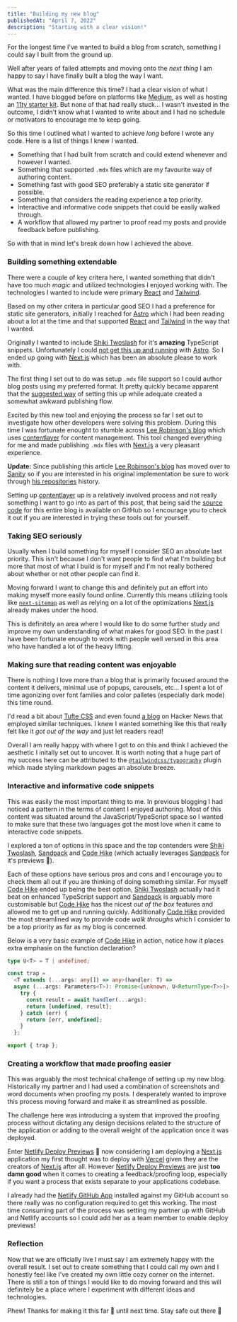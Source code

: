 ```yaml
---
title: "Building my new blog"
publishedAt: "April 7, 2022"
description: "Starting with a clear vision!"
---
```


For the longest time I've wanted to build a blog from scratch, something I could say I built from the ground up.

Well after years of failed attempts and moving onto the _next thing_ I am happy to say I have finally built a blog the way I want.

What was the main difference this time? I had a clear vision of what I wanted. I have blogged before on platforms like [Medium](https://medium.com/@crashybang/about), as well as hosting an [11ty starter kit](https://github.com/chopfitzroy/chopfitzroy.dev). But none of that had really stuck... I wasn't invested in the outcome, I didn't know what I wanted to write about and I had no schedule or motivators to encourage me to keep going.

So this time I outlined what I wanted to achieve _long_ before I wrote any code. Here is a list of things I knew I wanted.

- Something that I had built from scratch and could extend whenever and however I wanted.
- Something that supported `.mdx` files which are my favourite way of authoring content.
- Something fast with good SEO preferably a static site generator if possible.
- Something that considers the reading experience a top priority.
- Interactive and informative code snippets that could be easily walked through.
- A workflow that allowed my partner to proof read my posts and provide feedback before publishing.

So with that in mind let's break down how I achieved the above.

### Building something extendable

There were a couple of key critera here, I wanted something that didn't have too much _magic_ and utilized technologies I enjoyed working with. The technologies I wanted to include were primary [React](https://beta.reactjs.org/) and [Tailwind](https://tailwindcss.com/).

Based on my other critera in particular good SEO I had a preference for static site generators, initially I reached for [Astro](https://astro.build/) which I had been reading about a lot at the time and that supported [React](https://beta.reactjs.org/) and [Tailwind](https://tailwindcss.com/) in the way that I wanted.

Originally I wanted to include [Shiki Twoslash](https://shikijs.github.io/twoslash/) for it's **amazing** TypeScript snippets. Unfortunately I could [not  get this up and running](https://github.com/shikijs/twoslash/issues/148) with [Astro](https://astro.build/). So I ended up going with [Next.js](https://nextjs.org/) which has been an absolute please to work with.

The first thing I set out to do was setup `.mdx` file support so I could author blog posts using my preferred format. It pretty quickly became apparent that the [suggested way](https://nextjs.org/docs/advanced-features/using-mdx) of setting this up while adequate created a somewhat awkward publishing flow.

Excited by this new tool and enjoying the process so far I set out to investigate how other developers were solving this problem. During this time I was fortunate enought to stumble across [Lee Robinson's blog](https://leerob.io/) which uses [contentlayer](https://www.contentlayer.dev/) for content management. This tool changed everything for me and made publishing `.mdx` files with [Next.js](https://nextjs.org/) a very pleasant experience. 

**Update:** Since publishing this article [Lee Robinson's blog](https://leerob.io/) has moved over to [Sanity](https://www.sanity.io/) so if you are interested in his original implementation be sure to work through [his repositories](https://github.com/leerob/leerob.io) history.

Setting up [contentlayer](https://www.contentlayer.dev/) up is a relatively involved process and not really something I want to go into as part of this post, that being said the [source code](https://github.com/chopfitzroy/me) for this entire blog is available on GitHub so I encourage you to check it out if you are interested in trying these tools out for yourself.

### Taking SEO seriously

Usually when I build something for myself I consider SEO an absolute last priority. This isn't because I don't want people to find what I'm building but more that most of what I build is for myself and I'm not really bothered about whether or not other people can find it.

Moving forward I want to change this and definitely put an effort into making myself more easily found online. Currently this means utilizing tools like [`next-sitemap`](https://github.com/iamvishnusankar/next-sitemap) as well as relying on a lot of the optimizations [Next.js](https://nextjs.org/) already makes under the hood.

This is definitely an area where I would like to do some further study and improve my own understanding of what makes for good SEO. In the past I have been fortunate enough to work with people well versed in this area who have handled a lot of the heavy lifting.

### Making sure that reading content was enjoyable

There is nothing I love more than a blog that is primarily focused around the content it delivers, minimal use of popups, carousels, etc... I spent a lot of time agonizing over font families and color palletes (especially dark mode) this time round.

I'd read a bit about [Tufte CSS](https://edwardtufte.github.io/tufte-css/) and even found [a blog](https://lawler.io/) on Hacker News that employed similar techniques. I knew I wanted something like this that really felt like it _got out of the way_ and just let readers read!

Overall I am really happy with where I got to on this and think I achieved the aesthetic I initally set out to uncover. It is worth noting that a huge part of my success here can be attributed to the [`@tailwindcss/typography`](https://tailwindcss.com/docs/typography-plugin) plugin which made styling markdown pages an absolute breeze.

### Interactive and informative code snippets

This was easily the most important thing to me. In previous blogging I had noticed a pattern in the terms of content I enjoyed authoring. Most of this content was situated around the JavaScript/TypeScript space so I wanted to make sure that these two languages got the most love when it came to interactive code snippets.

I explored a ton of options in this space and the top contenders were [Shiki Twoslash](https://shikijs.github.io/twoslash/), [Sandpack](https://sandpack.codesandbox.io/) and [Code Hike](https://codehike.org/) (which actually leverages [Sandpack](https://sandpack.codesandbox.io/) for it's previews 🤯).

Each of these options have serious pros and cons and I encourage you to check them all out if you are thinking of doing something similar. For myself [Code Hike](https://codehike.org/) ended up being the best option, [Shiki Twoslash](https://shikijs.github.io/twoslash/) actually had it beat on enhanced TypeScript support and [Sandpack](https://sandpack.codesandbox.io/) is arguably more customisable but [Code Hike](https://codehike.org/) has the nicest _out of the box_ features and allowed me to get up and running quickly. Additionally [Code Hike](https://codehike.org/) provided the most streamlined way to provide code _walk throughs_ which I consider to be a top priority as far as my blog is concerned.

Below is a very basic example of [Code Hike](https://codehike.org/) in action, notice how it places extra emphasie on the function declaration?

```ts example.ts focus=3:12
type U<T> = T | undefined;

const trap =
  <T extends (...args: any[]) => any>(handler: T) =>
  async (...args: Parameters<T>): Promise<[unknown, U<ReturnType<T>>]> => {
    try {
      const result = await handler(...args);
      return [undefined, result];
    } catch (err) {
      return [err, undefined];
    }
  };

export { trap };
```

### Creating a workflow that made proofing easier

This was arguably the most technical challenge of setting up my new blog. Historically my partner and I had used a combination of screenshots and word documents when proofing my posts. I desperately wanted to improve this process moving forward and make it as streamlined as possible.

The challenge here was introducing a system that improved the proofing process without dictating any design decisions related to the structure of the application or adding to the overall weight of the application once it was deployed.

Enter [Netlify Deploy Previews](https://www.netlify.com/products/deploy-previews/) 🥰 now considering I am deploying a [Next.js](https://nextjs.org/) application my first thought was to deploy with [Vercel](https://vercel.com/) given they are the creators of [Next.js](https://nextjs.org/) after all. However [Netlify Deploy Previews](https://www.netlify.com/products/deploy-previews/) are just **too damn good** when it comes to creating a feedback/proofing loop, especially if you want a process that exists separate to your applications codebase.

I already had the [Netlify GitHub App](https://github.com/apps/netlify) installed against my GitHub account so there really was no configuration required to get this working. The most time consuming part of the process was setting my partner up with GitHub and Netlify accounts so I could add her as a team member to enable deploy previews!

### Reflection

Now that we are officially live I must say I am extremely happy with the overall result. I set out to create something that I could call my own and I honestly feel like I've created my own little cozy corner on the internet. There is still a ton of things I would like to do moving forward and this will definitely be a place where I experiment with different ideas and technologies.

Phew! Thanks for making it this far 🥰 until next time. Stay safe out there 👋
